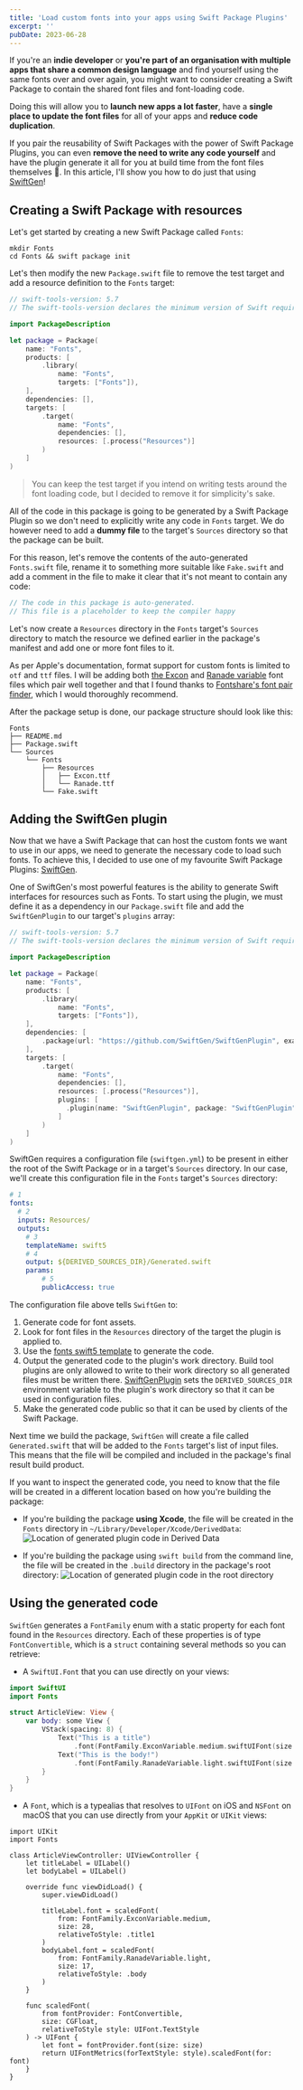```yaml
---
title: 'Load custom fonts into your apps using Swift Package Plugins'
excerpt: ''
pubDate: 2023-06-28
---
```


If you're an **indie developer** or **you're part of an organisation with multiple apps that share a common design language** and find yourself using the same fonts over and over again, you might want to consider creating a Swift Package to contain the shared font files and font-loading code.

Doing this will allow you to **launch new apps a lot faster**, have a **single place to update the font files** for all of your apps and **reduce code duplication**.

If you pair the reusability of Swift Packages with the power of Swift Package Plugins, you can even **remove the need to write any code yourself** and have the plugin generate it all for you at build time from the font files themselves 🤯. In this article, I'll show you how to do just that using [SwiftGen](https://github.com/SwiftGen/SwiftGen)!

## Creating a Swift Package with resources

Let's get started by creating a new Swift Package called `Fonts`:

```bash:Terminal
mkdir Fonts
cd Fonts && swift package init
```

Let's then modify the new `Package.swift` file to remove the test target and add a resource definition to the `Fonts` target:

```swift:Package.swift
// swift-tools-version: 5.7
// The swift-tools-version declares the minimum version of Swift required to build this package.

import PackageDescription

let package = Package(
    name: "Fonts",
    products: [
        .library(
            name: "Fonts",
            targets: ["Fonts"]),
    ],
    dependencies: [],
    targets: [
        .target(
            name: "Fonts",
            dependencies: [],
            resources: [.process("Resources")]
        )
    ]
)
```

> You can keep the test target if you intend on writing tests around the font loading code, but I decided to remove it for simplicity's sake.

All of the code in this package is going to be generated by a Swift Package Plugin so we don't need to explicitly write any code in `Fonts` target. We do however need to add a **dummy file** to the target's `Sources` directory so that the package can be built.

For this reason, let's remove the contents of the auto-generated `Fonts.swift` file, rename it to something more suitable like `Fake.swift` and add a comment in the file to make it clear that it's not meant to contain any code:

```swift:Fake.swift
// The code in this package is auto-generated.
// This file is a placeholder to keep the compiler happy
```

Let's now create a `Resources` directory in the `Fonts` target's `Sources` directory to match the resource we defined earlier in the package's manifest and add one or more font files to it.

As per Apple's documentation, format support for custom fonts is limited to `otf` and `ttf` files. I will be adding both [the Excon](https://www.fontshare.com/fonts/excon) and [Ranade variable](https://www.fontshare.com/fonts/ranade) font files which pair well together and that I found thanks to [Fontshare's font pair finder](https://www.fontshare.com/pairs), which I would thoroughly recommend.

After the package setup is done, our package structure should look like this:

```
Fonts
├── README.md
├── Package.swift
└── Sources
    └── Fonts
        ├── Resources
        │   ├── Excon.ttf
        │   └── Ranade.ttf
        └── Fake.swift
```

## Adding the SwiftGen plugin

Now that we have a Swift Package that can host the custom fonts we want to use in our apps, we need to generate the necessary code to load such fonts. To achieve this, I decided to use one of my favourite Swift Package Plugins: [SwiftGen](https://github.com/SwiftGen/SwiftGenPlugin).

One of SwiftGen's most powerful features is the ability to generate Swift interfaces for resources such as Fonts. To start using the plugin, we must define it as a dependency in our `Package.swift` file and add the `SwiftGenPlugin` to our target's `plugins` array:

```swift:Package.swift
// swift-tools-version: 5.7
// The swift-tools-version declares the minimum version of Swift required to build this package.

import PackageDescription

let package = Package(
    name: "Fonts",
    products: [
        .library(
            name: "Fonts",
            targets: ["Fonts"]),
    ],
    dependencies: [
        .package(url: "https://github.com/SwiftGen/SwiftGenPlugin", exact: "6.6.0")
    ],
    targets: [
        .target(
            name: "Fonts",
            dependencies: [],
            resources: [.process("Resources")],
            plugins: [
              .plugin(name: "SwiftGenPlugin", package: "SwiftGenPlugin")
            ]
        )
    ]
)
```

SwiftGen requires a configuration file (`swiftgen.yml`) to be present in either the root of the Swift Package or in a target's `Sources` directory. In our case, we'll create this configuration file in the `Fonts` target's `Sources` directory:

```yml:swiftgen.yml
# 1
fonts:
  # 2
  inputs: Resources/
  outputs:
    # 3
    templateName: swift5
    # 4
    output: ${DERIVED_SOURCES_DIR}/Generated.swift
    params:
        # 5
        publicAccess: true
```

The configuration file above tells `SwiftGen` to:

1. Generate code for font assets.
2. Look for font files in the `Resources` directory of the target the plugin is applied to.
3. Use the [fonts swift5 template](https://github.com/SwiftGen/SwiftGen/blob/stable/Sources/SwiftGenCLI/templates/fonts/swift5.stencil) to generate the code.
4. Output the generated code to the plugin's work directory. Build tool plugins are only allowed to write to their work directory so all generated files must be written there. [SwiftGenPlugin](https://github.com/SwiftGen/SwiftGenPlugin) sets the `DERIVED_SOURCES_DIR` environment variable to the plugin's work directory so that it can be used in configuration files.
5. Make the generated code public so that it can be used by clients of the Swift Package.

Next time we build the package, `SwiftGen` will create a file called `Generated.swift` that will be added to the `Fonts` target's list of input files. This means that the file will be compiled and included in the package's final result build product.

If you want to inspect the generated code, you need to know that the file will be created in a different location based on how you're building the package:

- If you're building the package **using Xcode**, the file will be created in the `Fonts` directory in `~/Library/Developer/Xcode/DerivedData`:
  ![Location of generated plugin code in Derived Data](/assets/posts/load-custom-fonts-with-no-code-using-swift-package-plugins/derived-data.webp)

- If you're building the package using `swift build` from the command line, the file will be created in the `.build` directory in the package's root directory:
  ![Location of generated plugin code in the root directory](/assets/posts/load-custom-fonts-with-no-code-using-swift-package-plugins/swift-build.webp)

## Using the generated code

`SwiftGen` generates a `FontFamily` enum with a static property for each font found in the `Resources` directory. Each of these properties is of type `FontConvertible`, which is a `struct` containing several methods so you can retrieve:

- A `SwiftUI.Font` that you can use directly on your views:

```swift:ArticleView.swift
import SwiftUI
import Fonts

struct ArticleView: View {
    var body: some View {
        VStack(spacing: 8) {
            Text("This is a title")
                .font(FontFamily.ExconVariable.medium.swiftUIFont(size: 28, relativeTo: .title))
            Text("This is the body!")
                .font(FontFamily.RanadeVariable.light.swiftUIFont(size: 17, relativeTo: .body))
        }
    }
}
```

- A `Font`, which is a typealias that resolves to `UIFont` on iOS and `NSFont` on macOS that you can use directly from your `AppKit` or `UIKit` views:

```swift: ArticleViewController.swift
import UIKit
import Fonts

class ArticleViewController: UIViewController {
    let titleLabel = UILabel()
    let bodyLabel = UILabel()

    override func viewDidLoad() {
        super.viewDidLoad()

        titleLabel.font = scaledFont(
            from: FontFamily.ExconVariable.medium,
            size: 28,
            relativeToStyle: .title1
        )
        bodyLabel.font = scaledFont(
            from: FontFamily.RanadeVariable.light,
            size: 17,
            relativeToStyle: .body
        )
    }

    func scaledFont(
        from fontProvider: FontConvertible,
        size: CGFloat,
        relativeToStyle style: UIFont.TextStyle
    ) -> UIFont {
        let font = fontProvider.font(size: size)
        return UIFontMetrics(forTextStyle: style).scaledFont(for: font)
    }
}
```
